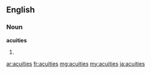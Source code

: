 ==English==

===Noun===
'''acuities'''
# {{plural of|acuity}}

[[ar:acuities]]
[[fr:acuities]]
[[mg:acuities]]
[[my:acuities]]
[[ja:acuities]]